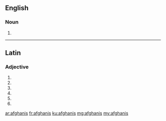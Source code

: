 ==English==

===Noun===
{{head|en}}

# {{plural of|afghani}}

----

==Latin==

===Adjective===
{{la-adj-form|afghanīs}}

# {{inflection of|afghanus||dat|m|p|lang=la}}
# {{inflection of|afghanus||dat|f|p|lang=la}}
# {{inflection of|afghanus||dat|n|p|lang=la}}
# {{inflection of|afghanus||abl|m|p|lang=la}}
# {{inflection of|afghanus||abl|n|p|lang=la}}
# {{inflection of|afghanus||abl|f|p|lang=la}}

[[ar:afghanis]]
[[fr:afghanis]]
[[ku:afghanis]]
[[mg:afghanis]]
[[my:afghanis]]